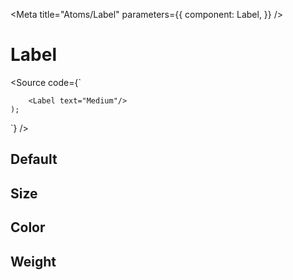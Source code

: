 

<Meta
  title="Atoms/Label"
  parameters={{
    component: Label,
  }}
/>

# Label

<Source code={`
     
        <Label text="Medium"/>
    );
`} />

<Props of={Label} />

## Default

<Preview withSource="open">
  <Story name="default" >
    <Label text="Medium"/>
  </Story>
</Preview>

## Size

<Preview withSource="open">
  <Story name="small" >
    <Label text="Small" size="small"/>
  </Story>
  <Story name="medium" >
    <Label text="Medium" size="medium"/>
  </Story>
  <Story name="large" >
    <Label text="Large" size="large"/>
  </Story>
</Preview>

## Color

<Preview withSource="open">
  <Story name="text" >
    <Label text="Text" color="text"/>
  </Story>
  <Story name="muteText" >
    <Label text="Mute Text" color="muteText"/>
  </Story>
</Preview>

## Weight

<Preview withSource="open">
  <Story name="fontWeightDefault" >
    <Label text="Default" weight="default"/>
  </Story>
  <Story name="fontWeightBold" >
    <Label text="Bold" weight="bold"/>
  </Story>
</Preview>
